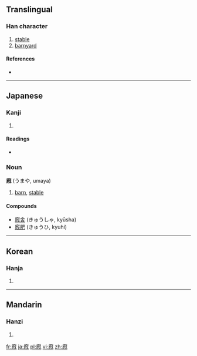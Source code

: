 {{also|廄}}
==Translingual==

===Han character===
{{Han char|rn=53|rad=广|as=11|sn=14|four=|canj=戈竹心山 (IHPU)}}

# [[stable]]
# [[barnyard]]

====References====
* {{Han ref|kx=0349.270|dkj=09454|dj=0660.140|hdz=20894.100|uh=5ED0|ud=24272}}

----

==Japanese==

===Kanji===
{{ja-kanji|grade=|rs=广11}}

# {{defn|lang=ja|sort=广11}}

====Readings====
* {{ja-readings|on=[[きゅう]] (kyū)|kun=[[うまや]] (umaya)}}

===Noun===
'''廐''' (うまや, umaya)

# [[barn]], [[stable]]

====Compounds====
* [[廐舎]] (きゅうしゃ, kyūsha)
* [[廐肥]] (きゅうひ, kyuhi)

----

==Korean==

===Hanja===
{{ko-hanja|hangeul=구|rv=gu|mr=ku}}

# {{defn|lang=ko|sort=广11}}

----

==Mandarin==

===Hanzi===
{{cmn-hanzi|pin=[[jiù]] ([[jiu4]])|wg=chiu<sup>4</sup>}}

# {{defn|lang=cmn|sort=广11}}

[[fr:廐]]
[[ja:廐]]
[[pl:廐]]
[[vi:廐]]
[[zh:廐]]